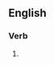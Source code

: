 ==English==

===Verb===
{{head|en|present participle}}

# {{present participle of|disillusion|lang=en|nocat=1}}
